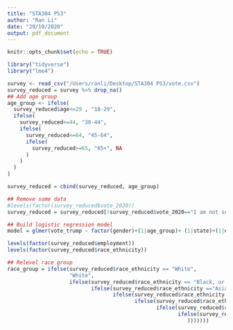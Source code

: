 ```yaml
---
title: "STA304 PS3"
author: "Ran Li"
date: "29/10/2020"
output: pdf_document
---
```


```r
knitr::opts_chunk$set(echo = TRUE)
```
```r
library("tidyverse")
library("lme4")
```

```r
survey <- read_csv("/Users/ranli/Desktop/STA304 PS3/vote.csv")
survey_reduced = survey %>% drop_na()
## Add age group
age_group <- ifelse(
  survey_reduced$age<=29 , "18-29",
  ifelse(
    survey_reduced<=44, "30-44",
    ifelse(
      survey_reduced<=64, "45-64",
      ifelse(
        survey_reduced>=65, "65+", NA
      )
    )
  )
)

survey_reduced = cbind(survey_reduced, age_group)

## Remove some data
#levels(factor(survey_reduced$vote_2020))
survey_reduced = survey_reduced[!survey_reduced$vote_2020=="I am not sure/don't know"|survey_reduced$vote_2020=="I would not vote"|survey_reduced$vote_2020=="Someone else",]

## Build logistic regression model
model = glmer(vote_trump ~ factor(gender)+(1|age_group)+ (1|state)+(1|education)+(1|race_ethnicity)+(1|employment),data = survey_reduced, family = binomial)

levels(factor(survey_reduced$employment))
levels(factor(survey_reduced$race_ethnicity))

## Relevel race group
race_group = ifelse(survey_reduced$race_ethnicity == "White",
                    "White",
                    ifelse(survey_reduced$race_ethnicity == "Black, or African American", "Black, or African American",
                           ifelse(survey_reduced$race_ethnicity =="Asian (Chinese)", "Asian (Chinese)",
                                  ifelse(survey_reduced$race_ethnicity =="Asian (Japanese)", "Asian (Japanese)",
                                         ifelse(survey_reduced$race_ethnicity =="Asian (Asian Indian)"|survey_reduced$race_ethnicity =="Asian (Filipino)"|survey_reduced$race_ethnicity =="Asian (Korean)"|survey_reduced$race_ethnicity =="Asian (Other)"|survey_reduced$race_ethnicity =="Asian (Vietnamese)"|survey_reduced$race_ethnicity =="Asian (Other)"|survey_reduced$race_ethnicity =="Pacific Islander (Guamanian)"|survey_reduced$race_ethnicity =="Pacific Islander (Native Hawaiian)"|survey_reduced$race_ethnicity =="Pacific Islander (Other)"|survey_reduced$race_ethnicity =="Pacific Islander (Samoan)", "other asian or pacific islander",
                                                ifelse(survey_reduced$race_ethnicity =="American Indian or Alaska Native", "American Indian or Alaska Native",
                                                       ifelse(survey_reduced$race_ethnicity =="Some other race", "Some other race", NA
                                                          )))))))
```

